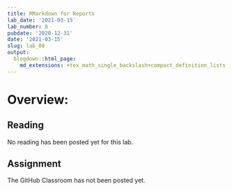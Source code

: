 ```yaml
---
title: RMarkdown for Reports
lab_date: '2021-03-15'
lab_number: 8
pubdate: '2020-12-31'
date: '2021-03-15'
slug: lab_08
output:
  blogdown::html_page:
    md_extensions: +tex_math_single_backslash+compact_definition_lists
---
```


# Overview:

## Reading
No reading has been posted yet for this lab.

## Assignment

The GitHub Classroom has not been posted yet.

